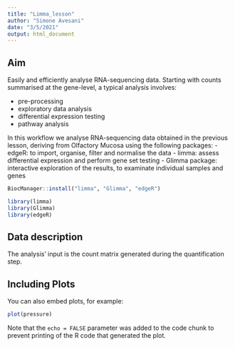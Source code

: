 ```yaml
---
title: "Limma_lesson"
author: "Simone Avesani"
date: "3/5/2021"
output: html_document
---
```



## Aim

Easily and efficiently analyse RNA-sequencing data. Starting with counts summarised at the gene-level, a typical analysis involves:

- pre-processing
- exploratory data analysis
- differential expression testing
- pathway analysis

In this workflow we analyse RNA-sequencing data obtained in the previous lesson, deriving from Olfactory Mucosa using the following packages:
- edgeR: to import, organise, filter and normalise the data
- limma: assess differential expression and perform gene set testing
- Glimma package: interactive exploration of the results, to examinate individual samples and genes

```r
BiocManager::install("limma", "Glimma", "edgeR")

library(limma)
library(Glimma)
library(edgeR)
```


## Data description 

The analysis' input is the count matrix generated during the quantification step.  


## Including Plots

You can also embed plots, for example:

```r
plot(pressure)
```

Note that the `echo = FALSE` parameter was added to the code chunk to prevent printing of the R code that generated the plot.
